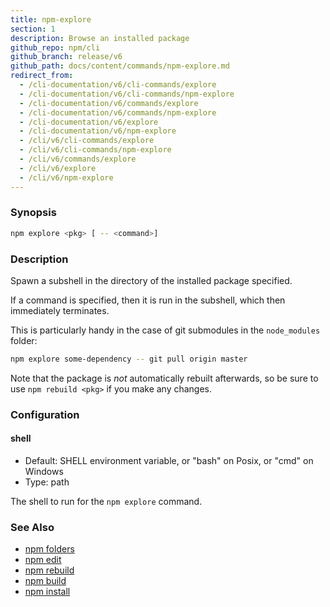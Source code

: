 ```yaml
---
title: npm-explore
section: 1
description: Browse an installed package
github_repo: npm/cli
github_branch: release/v6
github_path: docs/content/commands/npm-explore.md
redirect_from:
  - /cli-documentation/v6/cli-commands/explore
  - /cli-documentation/v6/cli-commands/npm-explore
  - /cli-documentation/v6/commands/explore
  - /cli-documentation/v6/commands/npm-explore
  - /cli-documentation/v6/explore
  - /cli-documentation/v6/npm-explore
  - /cli/v6/cli-commands/explore
  - /cli/v6/cli-commands/npm-explore
  - /cli/v6/commands/explore
  - /cli/v6/explore
  - /cli/v6/npm-explore
---
```


### Synopsis

```bash
npm explore <pkg> [ -- <command>]
```

### Description

Spawn a subshell in the directory of the installed package specified.

If a command is specified, then it is run in the subshell, which then immediately terminates.

This is particularly handy in the case of git submodules in the `node_modules` folder:

```bash
npm explore some-dependency -- git pull origin master
```

Note that the package is _not_ automatically rebuilt afterwards, so be sure to use `npm rebuild <pkg>` if you make any changes.

### Configuration

#### shell

- Default: SHELL environment variable, or "bash" on Posix, or "cmd" on Windows
- Type: path

The shell to run for the `npm explore` command.

### See Also

- [npm folders](/cli/v6/configuring-npm/folders)
- [npm edit](/cli/v6/commands/npm-edit)
- [npm rebuild](/cli/v6/commands/npm-rebuild)
- [npm build](/cli/v6/commands/npm-build)
- [npm install](/cli/v6/commands/npm-install)
